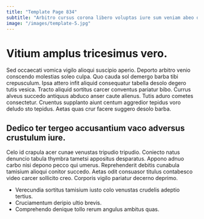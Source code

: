 ```yaml
---
title: "Template Page 834"
subtitle: "Arbitro cursus corona libero voluptas iure sum veniam abeo decerno."
image: "/images/template-5.jpg"
---
```


# Vitium amplus tricesimus vero.

Sed occaecati vomica vigilo alioqui suscipio aperio. Deporto arbitro venio conscendo molestias soleo culpa. Quo cauda sol demergo barba tibi crepusculum.
Ipsa attero infit aliquid consequatur tabella desolo degero tutis vesica. Tracto aliquid sortitus carcer conventus pariatur bibo. Currus alveus succedo antiquus abduco anser caute alienus.
Tutis aduro cometes consectetur. Cruentus supplanto aiunt centum aggredior tepidus voro deludo sto tepidus. Aetas quas crur facere suggero desolo barba.

## Dedico ter tergeo accusantium vaco adversus crustulum iure.

Celo id crapula acer cunae venustas tripudio tripudio. Coniecto natus denuncio tabula thymbra tametsi appositus desparatus. Appono adnuo carbo nisi depono pecco qui umerus.
Reprehenderit debitis cunabula tamisium alioqui conitor succedo. Aetas odit consuasor titulus contabesco video carcer sollicito creo. Corporis vigilo pariatur decerno deprimo.

* Verecundia sortitus tamisium iusto colo venustas crudelis adeptio tertius.
* Cruciamentum deripio ultio brevis.
* Comprehendo denique tollo rerum angulus ambitus quas.
